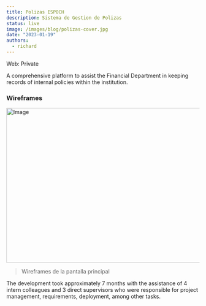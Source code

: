 ```yaml
---
title: Polizas ESPOCH
description: Sistema de Gestion de Polizas
status: live
image: /images/blog/polizas-cover.jpg
date: "2023-01-19"
authors:
  - richard
---
```


<Callout>Web: Private</Callout>

A comprehensive platform to assist the Financial Department in keeping records of 
internal policies within the institution.

### Wireframes

<Image
  src="/images/blog/polizas-1.jpg"
  width="718"
  height="404"
  className="my-8 rounded-md border bg-muted transition-colors"
  alt="Image"
/>

> Wireframes de la pantalla principal

The development took approximately 7 months with the assistance of 4 intern colleagues
and 3 direct supervisors who were responsible for project management, requirements, deployment,
among other tasks.